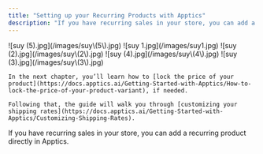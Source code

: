 ```yaml
---
title: "Setting up your Recurring Products with Apptics"
description: "If you have recurring sales in your store, you can add a recurring product directly in Apptics."
---
```


<Steps>
  <Step title="To do this, click on the Products tab in the menu, then click Add.">
    ![suy (5).jpg](/images/suy\(5\).jpg)
  </Step>
  <Step title="Enter the name of the product for example “Your Store Club”. Disable the “is shippable” option.">
    ![suy 1.jpg](/images/suy1.jpg)
  </Step>
  <Step title="Click on Add variant and enter the name of the product variant for exemple “Special Offer”. Upload an image of the product. Click on Add price.">
    ![suy (2).jpg](/images/suy\(2\).jpg)
  </Step>
  <Step title="In the drop down menu click on Recurring. Enter the price. Click on Add product button on the bottom right.">
    ![suy (4).jpg](/images/suy\(4\).jpg)
  </Step>
  <Step title="You have succesfully added your recurring product which is visible under products.">
    ![suy (3).jpg](/images/suy\(3\).jpg)

    In the next chapter, you’ll learn how to [lock the price of your product](https://docs.apptics.ai/Getting-Started-with-Apptics/How-to-lock-the-price-of-your-product-variant), if needed.

    Following that, the guide will walk you through [customizing your shipping rates](https://docs.apptics.ai/Getting-Started-with-Apptics/Customizing-Shipping-Rates).
  </Step>
</Steps>

If you have recurring sales in your store, you can add a recurring product directly in Apptics.